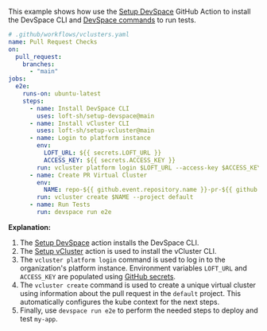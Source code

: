 This example shows how use the [Setup DevSpace](https://github.com/loft-sh/setup-devspace) GitHub Action to install the DevSpace CLI and [DevSpace commands](https://devspace.sh/cli/docs/configuration/commands/basics) to run tests.

```yaml {11-12,24-25}
# .github/workflows/vclusters.yaml
name: Pull Request Checks
on:
  pull_request:
    branches:
      - "main"
jobs:
  e2e:
    runs-on: ubuntu-latest
    steps:
      - name: Install DevSpace CLI
        uses: loft-sh/setup-devspace@main
      - name: Install vCluster CLI
        uses: loft-sh/setup-vcluster@main
      - name: Login to platform instance
        env:
          LOFT_URL: ${{ secrets.LOFT_URL }}
          ACCESS_KEY: ${{ secrets.ACCESS_KEY }}
        run: vcluster platform login $LOFT_URL --access-key $ACCESS_KEY
      - name: Create PR Virtual Cluster
        env:
          NAME: repo-${{ github.event.repository.name }}-pr-${{ github.event.pull_request.number }}
        run: vcluster create $NAME --project default
      - name: Run Tests
        run: devspace run e2e
```

**Explanation:**

1. The [Setup DevSpace](https://github.com/loft-sh/setup-devspace) action installs the DevSpace CLI.
2. The [Setup vCluster](https://github.com/loft-sh/setup-vcluster) action is used to install the vCluster CLI.
3. The `vcluster platform login` command is used to log in to the organization's platform instance. Environment variables `LOFT_URL` and `ACCESS_KEY` are populated using [GitHub secrets](https://docs.github.com/en/actions/security-guides/using-secrets-in-github-actions).
4. The `vcluster create` command is used to create a unique virtual cluster using information about the pull request in the `default` project. This automatically configures the kube context for the next steps.
5. Finally, use `devspace run e2e` to perform the needed steps to deploy and test `my-app`.
